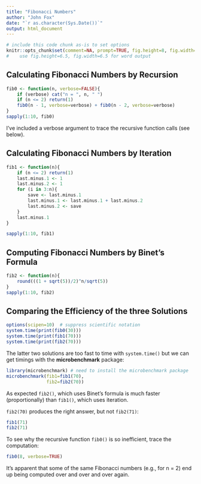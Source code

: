 ---
title: "Fibonacci Numbers"
author: "John Fox"
date: "`r as.character(Sys.Date())`"
output: html_document
---


```{r echo=FALSE}
# include this code chunk as-is to set options
knitr::opts_chunk$set(comment=NA, prompt=TRUE, fig.height=8, fig.width=8) 
#    use fig.height=6.5, fig.width=6.5 for word output
```

## Calculating Fibonacci Numbers by Recursion

```{r}
fib0 <- function(n, verbose=FALSE){
    if (verbose) cat("n = ", n, " ")
    if (n <= 2) return(1)
    fib0(n - 1, verbose=verbose) + fib0(n - 2, verbose=verbose)
}
sapply(1:10, fib0)

```

I've included a verbose argument to trace the recursive function calls (see below).

## Calculating Fibonacci Numbers by Iteration

```{r}
fib1 <- function(n){
    if (n <= 2) return(1)
    last.minus.1 <- 1
    last.minus.2 <- 1
    for (i in 3:n){
        save <- last.minus.1
        last.minus.1 <- last.minus.1 + last.minus.2
        last.minus.2 <- save
    }
    last.minus.1
}

sapply(1:10, fib1)
```

## Computing Fibonacci Numbers by Binet's Formula

```{r}
fib2 <- function(n){
    round(((1 + sqrt(5))/2)^n/sqrt(5))
}
sapply(1:10, fib2)

```

## Comparing the Efficiency of the three Solutions

```{r}
options(scipen=10)  # suppress scientific notation
system.time(print(fib0(30)))
system.time(print(fib1(70)))
system.time(print(fib2(70)))
```

The latter two solutions are too fast to time with `system.time()` but we can get timings with the **microbenchmark** package:

```{r}
library(microbenchmark) # need to install the microbenchmark package
microbenchmark(fib1=fib1(70),
               fib2=fib2(70))
```

As expected `fib2()`, which uses Binet's formula is much faster (proportionally) than `fib1()`, which uses iteration.

`fib2(70)` produces the right answer, but not `fib2(71)`:

```{r}
fib1(71)
fib2(71)
```

To see why the recursive function `fib0()` is so inefficient, trace the computation:

```{r}
fib0(8, verbose=TRUE)
```

It's apparent that some of the same Fibonacci numbers (e.g., for n = 2) end up being computed over and over and over again.
